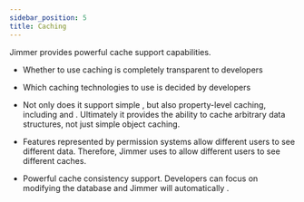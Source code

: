 ```yaml
---
sidebar_position: 5  
title: Caching
---
```




Jimmer provides powerful cache support capabilities.

-   Whether to use caching is completely transparent to developers  

-   Which caching technologies to use is decided by developers

-   Not only does it support simple <ViewMore buttonText="object caching" variant="text"><ObjectCache/></ViewMore>, 
    but also property-level caching, including <ViewMore buttonText="association caching" variant="text"><AssociationCache/></ViewMore> and <ViewMore buttonText="computed caching" variant="text"><CalculatedCache/></ViewMore>.
    Ultimately it provides the ability to cache arbitrary data structures, not just simple object caching.

-   Features represented by permission systems allow different users to see different data. Therefore, Jimmer uses <ViewMore buttonText="multi-view caching" variant="text"><MultiViewCache/></ViewMore> to allow different users to see different caches.

-   Powerful cache consistency support. Developers can focus on modifying the database and Jimmer will automatically <ViewMore buttonText="ensure consistency between the database and cache" variant="text"><CacheConsistencyPanel/></ViewMore>.
